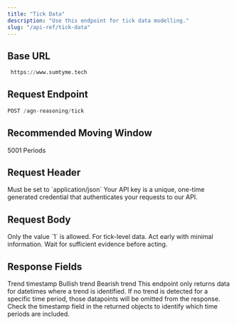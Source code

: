 ```yaml
---
title: "Tick Data"
description: "Use this endpoint for tick data modelling."
slug: "/api-ref/tick-data"
---
```


## Base URL

```python
 https://www.sumtyme.tech
```

## Request Endpoint

```python
POST /agn-reasoning/tick
```

## Recommended Moving Window

<CardGroup cols="1">
  <Card title="Input Length">
    5001 Periods
  </Card>
</CardGroup>

## Request Header

<ParamField header="Content-Type" type="string" required>
  Must be set to `application/json`
</ParamField>

<ParamField header="X-API-Key" type="string" required>
  Your API key is a unique, one-time generated credential that authenticates your requests to our API.
</ParamField>

## Request Body

<ParamField body="timestamp" type="list" required>
  
</ParamField>

<ParamField body="price" type="list" required>
  
</ParamField>


<ParamField body="interval" type="int" required>
    Only the value `1` is allowed.
</ParamField>

<ParamField body="interval_unit" type="string" required>
  <Expandable title="options">
    <ResponseField name="tick" type="string">
      For tick-level data.
    </ResponseField>
  </Expandable>
</ParamField>

<ParamField body="reasoning_mode" type="string" required>
  <Expandable title="Options">
    <ResponseField name="proactive" type="string">
      Act early with minimal information.
    </ResponseField>
    <ResponseField name="reactive" type="string">
      Wait for sufficient evidence before acting.
    </ResponseField>
  </Expandable>
</ParamField>

## Response Fields

<ResponseField name="datetime" type="string">
  Trend timestamp
</ResponseField>

<ResponseField name="trend_identified" type="string">
  <Expandable title="Options">
    <ResponseField name="1" type="int">
      Bullish trend
    </ResponseField>
    <ResponseField name="-1" type="int">
      Bearish trend
    </ResponseField>
  </Expandable>
</ResponseField>

<Tip>
This endpoint only returns data for datetimes where a trend is identified. If no trend is detected for a specific time period, those datapoints will be omitted from the response. Check the timestamp field in the returned objects to identify which time periods are included.
</Tip>
